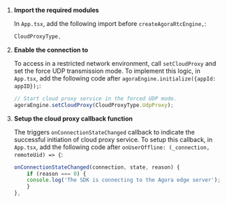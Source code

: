 <PlatformWrapper platform="react-native">

1.  **Import the required modules**

    In `App.tsx`, add the following import before `createAgoraRtcEngine,`:

    ```javascript
    CloudProxyType,
    ```

2.  **Enable the connection to <Vg k="CP"/>**

    To access <Vg k="AGORA_BACKEND" /> in a restricted network environment, call `setCloudProxy` and set the force UDP transmission mode. To implement this logic, in `App.tsx`, add the following code after
    `agoraEngine.initialize({appId: appID});`:

    ```javascript
    // Start cloud proxy service in the forced UDP mode.
    agoraEngine.setCloudProxy(CloudProxyType.UdpProxy);
    ```

3.  **Setup the cloud proxy callback function**

    The <Vg k="VSDK" /> triggers `onConnectionStateChanged` callback to indicate the successful initiation of cloud proxy service. To setup this callback, in `App.tsx`, add the following code after `onUserOffline: (_connection, remoteUid) => {`:

    ```javascript
    onConnectionStateChanged(connection, state, reason) {
        if (reason === 0) {
        console.log('The SDK is connecting to the Agora edge server');
        }
    },
    ```
</PlatformWrapper>